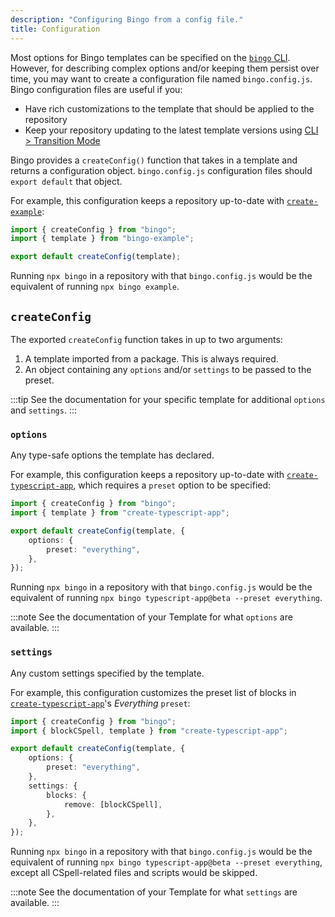 ```yaml
---
description: "Configuring Bingo from a config file."
title: Configuration
---
```


Most options for Bingo templates can be specified on the [`bingo` CLI](/cli).
However, for describing complex options and/or keeping them persist over time, you may want to create a configuration file named `bingo.config.js`.
Bingo configuration files are useful if you:

- Have rich customizations to the template that should be applied to the repository
- Keep your repository updating to the latest template versions using [CLI > Transition Mode](/cli#transition-mode)

Bingo provides a `createConfig()` function that takes in a template and returns a configuration object.
`bingo.config.js` configuration files should `export default` that object.

For example, this configuration keeps a repository up-to-date with [`create-example`](https://github.com/JoshuaKGoldberg/bingo-example):

```ts title="bingo.config.js"
import { createConfig } from "bingo";
import { template } from "bingo-example";

export default createConfig(template);
```

Running `npx bingo` in a repository with that `bingo.config.js` would be the equivalent of running `npx bingo example`.

## `createConfig`

The exported `createConfig` function takes in up to two arguments:

1. A template imported from a package.
   This is always required.
2. An object containing any `options` and/or `settings` to be passed to the preset.

:::tip
See the documentation for your specific template for additional `options` and `settings`.
:::

### `options`

Any type-safe options the template has declared.

For example, this configuration keeps a repository up-to-date with [`create-typescript-app`](https://github.com/JoshuaKGoldberg/create-typescript-app), which requires a `preset` option to be specified:

```ts title="bingo.config.js"
import { createConfig } from "bingo";
import { template } from "create-typescript-app";

export default createConfig(template, {
	options: {
		preset: "everything",
	},
});
```

Running `npx bingo` in a repository with that `bingo.config.js` would be the equivalent of running `npx bingo typescript-app@beta --preset everything`.

:::note
See the documentation of your Template for what `options` are available.
:::

### `settings`

Any custom settings specified by the template.

For example, this configuration customizes the preset list of blocks in [`create-typescript-app`](https://github.com/JoshuaKGoldberg/create-typescript-app)'s _Everything_ `preset`:

```ts title="bingo.config.js"
import { createConfig } from "bingo";
import { blockCSpell, template } from "create-typescript-app";

export default createConfig(template, {
	options: {
		preset: "everything",
	},
	settings: {
		blocks: {
			remove: [blockCSpell],
		},
	},
});
```

Running `npx bingo` in a repository with that `bingo.config.js` would be the equivalent of running `npx bingo typescript-app@beta --preset everything`, except all CSpell-related files and scripts would be skipped.

:::note
See the documentation of your Template for what `settings` are available.
:::
